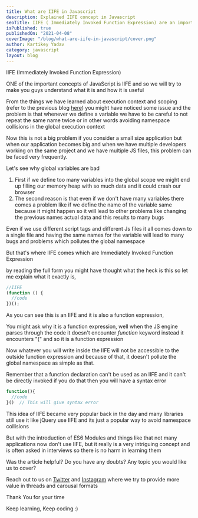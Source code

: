 ```yaml
---
title: What are IIFE in Javascript
description: Explained IIFE concept in Javascript
seoTitle: IIFE ( Immediately Invoked Function Expression) are an important concept we are going to understand exactly what problem does it solves in JS
isPublished: true
publishedOn: "2021-04-08"
coverImage: "/blog/what-are-iife-in-javascript/cover.png"
author: Kartikey Yadav
category: javascript
layout: blog
---
```


<!--StartFragment-->

IIFE (Immediately Invoked Function Expression)

ONE of the important concepts of JavaScript is IIFE and so we will try to make you guys understand what it is and how it is useful

From the things we have learned about execution context and scoping (refer to the previous blog [here](https://www.aviatecoders.com/execution-context-lexical-environmenet-scope-chain)) you might have noticed some issue and the problem is that whenever we define a variable we have to be careful to not repeat the same name twice or in other words avoiding namespace collisions in the global execution context

Now this is not a big problem if you consider a small size application but when our application becomes big and when we have multiple developers working on the same project and we have multiple JS files, this problem can be faced very frequently.

Let's see why global variables are bad

1. First if we define too many variables into the global scope we might end up filling our memory heap with so much data and it could crash our browser
2. The second reason is that even if we don't have many variables there comes a problem like if we define the name of the variable same because it might happen so it will lead to other problems like changing the previous names actual data and this results to many bugs

Even if we use different script tags and different Js files it all comes down to a single file and having the same names for the variable will lead to many bugs and problems which pollutes the global namespace

But that's where IIFE comes which are Immediately Invoked Function Expression

by reading the full form you might have thought what the heck is this so let me explain what it exactly is,

```javascript
//IIFE
(function () {
  //code
})();
```

As you can see this is an IIFE and it is also a function expression,

You might ask why it is a function expression, well when the JS engine parses through the code it doesn't encounter _function_ keyword instead it encounters "(" and so it is a function expression

Now whatever you will write inside the IIFE will not be accessible to the outside function expression and because of that, it doesn't pollute the global namespace as simple as that.

Remember that a function declaration can't be used as an IIFE and it can't be directly invoked if you do that then you will have a syntax error

```javascript
function(){
  //code
}()  // This will give syntax error
```

This idea of IIFE became very popular back in the day and many libraries still use it like jQuery use IIFE and its just a popular way to avoid namespace collisions

But with the introduction of ES6 Modules and things like that not many applications now don't use IIFE, but it really is a very intriguing concept and is often asked in interviews so there is no harm in learning them

Was the article helpful? Do you have any doubts? Any topic you would like us to cover?

Reach out to us on [Twitter](https://twitter.com/aviatecoders) and [Instagram](https://instagram.com/aviatecoders) where we try to provide more value in threads and carousal formats

Thank You for your time

Keep learning, Keep coding :)

<!--EndFragment-->

